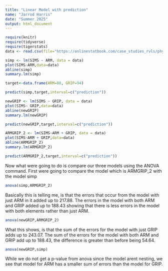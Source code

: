 ```yaml
---
title: "Linear Model with prediction"
name: "Jarrod Harris" 
date: "Summer 2025"
output: html_document
---
```


```r
require(knitr)
require(tidyverse)
require(tigerstats)
data <- read.csv(file="https://onlinestatbook.com/case_studies_rvls/physical_strength/data.txt", sep="", header=TRUE)
```


```r
simp <- lm(SIMS ~ ARM, data = data)
plot(SIMS~ARM,data=data)
abline(simp)
summary.lm(simp)
```
```r
target<-data.frame(ARM=88, GRIP=94)
```
 
```r
predict(simp,target,interval=c("prediction"))
```

```r
newGRIP <- lm(SIMS ~ GRIP, data = data)
plot(SIMS~ GRIP,data=data)
abline(newGRIP)
summary.lm(newGRIP)
```

```r
predict(newGRIP,target,interval=c("prediction"))
```

```r
ARMGRIP_2 <- lm(SIMS~ARM + GRIP, data = data)
plot(SIMS~ARM + GRIP,data=data)
abline(ARMGRIP_2)
summary.lm(ARMGRIP_2)
```

```r
predict(ARMGRIP_2,target,interval=c("prediction"))
```

Now what were going to do is compare our three models using the ANOVA command. First were going to compare the model which is ARMGRIP_2 with the model simp

```r
anova(simp,ARMGRIP_2)
```

Basically this is telling me, is that the errors that occur from the model with just ARM in it added up to 217.88. The errors in the model with both ARM and GRIP added up to 188.43 showing that there is less errors in the model with both elements rather than just ARM. 

```r
anova(newGRIP,ARMGRIP_2)
```

What this shows, is that the sum of the errors for the model with just GRIP adds up to 243.07. The sum of the errors for the model with both ARM and GRIP  add up to 188.43, the difference is greater than before being 54.64. 

```r
anova(newGRIP,simp)
```

While we do not get a p-value from anova since the model arent nesting, we see that model for ARM has a smaller sum of errors than the model for GRIP. 